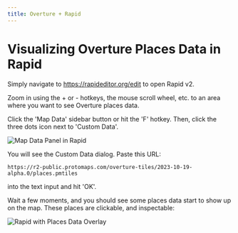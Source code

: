 ```yaml
---
title: Overture + Rapid
---
```



# Visualizing Overture Places Data in Rapid

Simply navigate to https://rapideditor.org/edit to open Rapid v2.

Zoom in using the + or - hotkeys, the mouse scroll wheel, etc. to an area where you want to see Overture places data.

Click the 'Map Data' sidebar button or hit the 'F' hotkey. Then, click the three dots icon next to 'Custom Data'.

![Map Data Panel in Rapid](/img/visualizing_places_data/visualizing-places.png)

You will see the Custom Data dialog. Paste this URL:

`https://r2-public.protomaps.com/overture-tiles/2023-10-19-alpha.0/places.pmtiles`

into the text input and hit 'OK'.

Wait a few moments, and you should see some places data start to show up on the map. These places are clickable, and inspectable:

![Rapid with Places Data Overlay](/img/visualizing_places_data/rapid-places-data.png)
